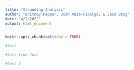 ```yaml
---
title: "Stranding Analysis"
author: "Britney Pepper, Josh Meza-Fidalgo, & Jess Ozog"
date: "4/2/2022"
output: html_document
---
```


```r
knitr::opts_chunk$set(echo = TRUE)

#test

#test from Josh

#test 2

```





